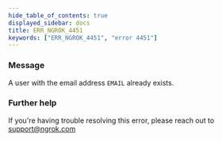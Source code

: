 ```yaml
---
hide_table_of_contents: true
displayed_sidebar: docs
title: ERR_NGROK_4451
keywords: ["ERR_NGROK_4451", "error 4451"]
---
```


### Message

A user with the email address `EMAIL` already exists.

### Further help

If you're having trouble resolving this error, please reach out to [support@ngrok.com](mailto:support@ngrok.com?subject=Help%20with%20ERR_NGROK_4451)
